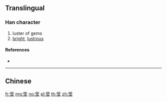 {{character info/new}}
{{also|瑩}}
==Translingual==

===Han character===
{{Han char|rn=140|rad=艸|as=07|sn=13|four=|canj=TBMI}}

# luster of gems
# [[bright]], [[lustrous]]

====References====
* {{Han ref|kx=1036.401|hdz=53225.090|uh=83B9|ud=33721}}

----

==Chinese==
{{zh-see|瑩}}

[[fr:莹]]
[[mg:莹]]
[[no:莹]]
[[pl:莹]]
[[th:莹]]
[[zh:莹]]